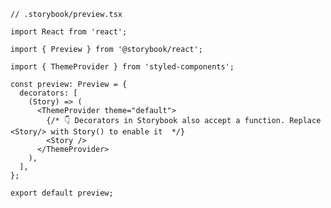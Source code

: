 ```tsx
// .storybook/preview.tsx

import React from 'react';

import { Preview } from '@storybook/react';

import { ThemeProvider } from 'styled-components';

const preview: Preview = {
  decorators: [
    (Story) => (
      <ThemeProvider theme="default">
        {/* 👇 Decorators in Storybook also accept a function. Replace <Story/> with Story() to enable it  */}
        <Story />
      </ThemeProvider>
    ),
  ],
};

export default preview;
```
